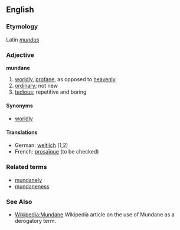 ==English==
===Etymology===
Latin ''[[mundus]]''
===Adjective===
'''mundane'''

# [[worldly]], [[profane]], as opposed to [[heavenly]]
# [[ordinary]]; not new
# [[tedious]]; repetitive and boring

====Synonyms====
*[[worldly]]

====Translations====
*German: [[weltlich]] (1,2)
*French: [[prosaïque]] (to be checked)

===Related terms===
*[[mundanely]]
*[[mundaneness]]


===See Also===
*[[Wikipedia:Mundane]] Wikipedia article on the use of Mundane as a derogatory term.